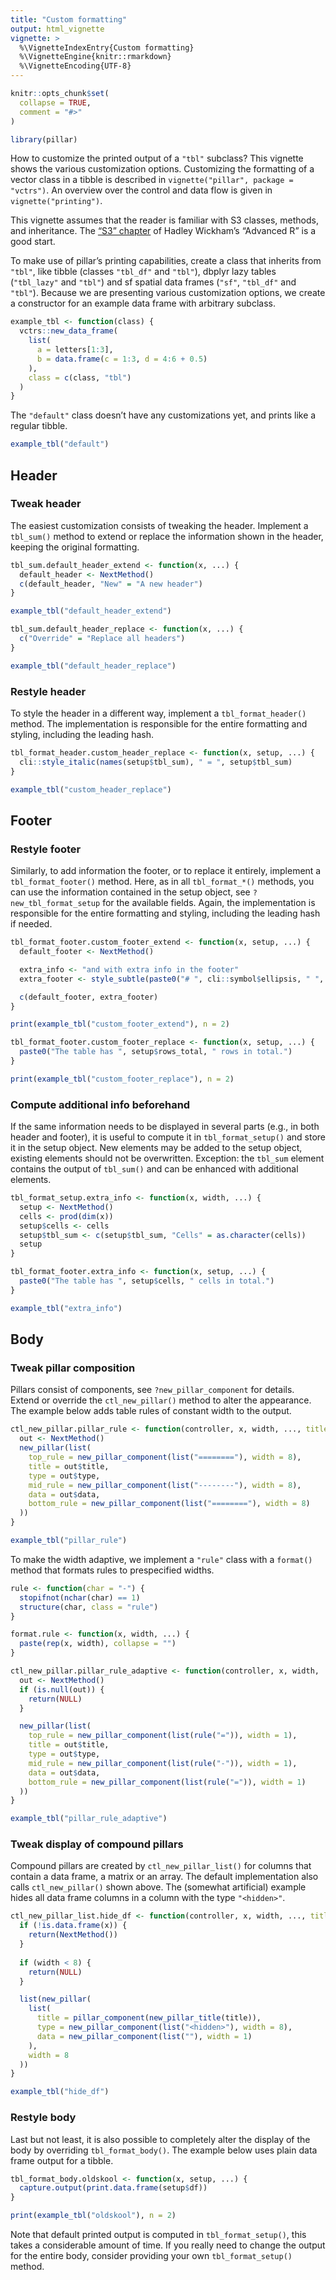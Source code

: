 ```yaml
---
title: "Custom formatting"
output: html_vignette
vignette: >
  %\VignetteIndexEntry{Custom formatting}
  %\VignetteEngine{knitr::rmarkdown}
  %\VignetteEncoding{UTF-8}
---
```


```r
knitr::opts_chunk$set(
  collapse = TRUE,
  comment = "#>"
)
```

```r
library(pillar)
```

How to customize the printed output of a `"tbl"` subclass?
This vignette shows the various customization options.
Customizing the formatting of a vector class in a tibble is described in `vignette("pillar", package = "vctrs")`.
An overview over the control and data flow is given in `vignette("printing")`.

This vignette assumes that the reader is familiar with S3 classes, methods, and inheritance.
The ["S3" chapter](https://adv-r.hadley.nz/s3.html) of Hadley Wickham's "Advanced R" is a good start.

To make use of pillar's printing capabilities, create a class that inherits from `"tbl"`, like tibble (classes `"tbl_df"` and `"tbl"`), dbplyr lazy tables (`"tbl_lazy"` and `"tbl"`) and sf spatial data frames (`"sf"`, `"tbl_df"` and `"tbl"`).
Because we are presenting various customization options, we create a constructor for an example data frame with arbitrary subclass.

```r
example_tbl <- function(class) {
  vctrs::new_data_frame(
    list(
      a = letters[1:3],
      b = data.frame(c = 1:3, d = 4:6 + 0.5)
    ),
    class = c(class, "tbl")
  )
}
```

The `"default"` class doesn't have any customizations yet, and prints like a regular tibble.

```r
example_tbl("default")
```


## Header

### Tweak header

The easiest customization consists of tweaking the header.
Implement a `tbl_sum()` method to extend or replace the information shown in the header, keeping the original formatting.

```r
tbl_sum.default_header_extend <- function(x, ...) {
  default_header <- NextMethod()
  c(default_header, "New" = "A new header")
}

example_tbl("default_header_extend")

tbl_sum.default_header_replace <- function(x, ...) {
  c("Override" = "Replace all headers")
}

example_tbl("default_header_replace")
```


### Restyle header

To style the header in a different way, implement a `tbl_format_header()` method.
The implementation is responsible for the entire formatting and styling, including the leading hash.

```r
tbl_format_header.custom_header_replace <- function(x, setup, ...) {
  cli::style_italic(names(setup$tbl_sum), " = ", setup$tbl_sum)
}

example_tbl("custom_header_replace")
```


## Footer

### Restyle footer

Similarly, to add information the footer, or to replace it entirely, implement a `tbl_format_footer()` method.
Here, as in all `tbl_format_*()` methods, you can use the information contained in the setup object, see `?new_tbl_format_setup` for the available fields.
Again, the implementation is responsible for the entire formatting and styling, including the leading hash if needed.

```r
tbl_format_footer.custom_footer_extend <- function(x, setup, ...) {
  default_footer <- NextMethod()

  extra_info <- "and with extra info in the footer"
  extra_footer <- style_subtle(paste0("# ", cli::symbol$ellipsis, " ", extra_info))

  c(default_footer, extra_footer)
}

print(example_tbl("custom_footer_extend"), n = 2)

tbl_format_footer.custom_footer_replace <- function(x, setup, ...) {
  paste0("The table has ", setup$rows_total, " rows in total.")
}

print(example_tbl("custom_footer_replace"), n = 2)
```


### Compute additional info beforehand

If the same information needs to be displayed in several parts (e.g., in both header and footer), it is useful to compute it in `tbl_format_setup()` and store it in the setup object.
New elements may be added to the setup object, existing elements should not be overwritten.
Exception: the `tbl_sum` element contains the output of `tbl_sum()` and can be enhanced with additional elements.

```r
tbl_format_setup.extra_info <- function(x, width, ...) {
  setup <- NextMethod()
  cells <- prod(dim(x))
  setup$cells <- cells
  setup$tbl_sum <- c(setup$tbl_sum, "Cells" = as.character(cells))
  setup
}

tbl_format_footer.extra_info <- function(x, setup, ...) {
  paste0("The table has ", setup$cells, " cells in total.")
}

example_tbl("extra_info")
```



## Body

### Tweak pillar composition

Pillars consist of components, see `?new_pillar_component` for details.
Extend or override the `ctl_new_pillar()` method to alter the appearance.
The example below adds table rules of constant width to the output.

```r
ctl_new_pillar.pillar_rule <- function(controller, x, width, ..., title = NULL) {
  out <- NextMethod()
  new_pillar(list(
    top_rule = new_pillar_component(list("========"), width = 8),
    title = out$title,
    type = out$type,
    mid_rule = new_pillar_component(list("--------"), width = 8),
    data = out$data,
    bottom_rule = new_pillar_component(list("========"), width = 8)
  ))
}

example_tbl("pillar_rule")
```

To make the width adaptive, we implement a `"rule"` class with a `format()` method that formats rules to prespecified widths.

```r
rule <- function(char = "-") {
  stopifnot(nchar(char) == 1)
  structure(char, class = "rule")
}

format.rule <- function(x, width, ...) {
  paste(rep(x, width), collapse = "")
}

ctl_new_pillar.pillar_rule_adaptive <- function(controller, x, width, ..., title = NULL) {
  out <- NextMethod()
  if (is.null(out)) {
    return(NULL)
  }

  new_pillar(list(
    top_rule = new_pillar_component(list(rule("=")), width = 1),
    title = out$title,
    type = out$type,
    mid_rule = new_pillar_component(list(rule("-")), width = 1),
    data = out$data,
    bottom_rule = new_pillar_component(list(rule("=")), width = 1)
  ))
}

example_tbl("pillar_rule_adaptive")
```


### Tweak display of compound pillars

Compound pillars are created by `ctl_new_pillar_list()` for columns that contain a data frame, a matrix or an array.
The default implementation also calls `ctl_new_pillar()` shown above.
The (somewhat artificial) example hides all data frame columns in a column with the type `"<hidden>"`.

```r
ctl_new_pillar_list.hide_df <- function(controller, x, width, ..., title = NULL) {
  if (!is.data.frame(x)) {
    return(NextMethod())
  }
  
  if (width < 8) {
    return(NULL)
  }

  list(new_pillar(
    list(
      title = pillar_component(new_pillar_title(title)),
      type = new_pillar_component(list("<hidden>"), width = 8),
      data = new_pillar_component(list(""), width = 1)
    ),
    width = 8
  ))
}

example_tbl("hide_df")
```


### Restyle body

Last but not least, it is also possible to completely alter the display of the body by overriding `tbl_format_body()`.
The example below uses plain data frame output for a tibble.

```r
tbl_format_body.oldskool <- function(x, setup, ...) {
  capture.output(print.data.frame(setup$df))
}

print(example_tbl("oldskool"), n = 2)
```

Note that default printed output is computed in `tbl_format_setup()`, this takes a considerable amount of time.
If you really need to change the output for the entire body, consider providing your own `tbl_format_setup()` method.
